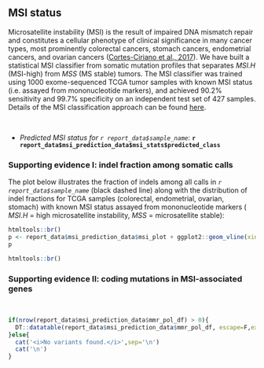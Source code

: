 ## MSI status

Microsatellite instability (MSI) is the result of impaired DNA mismatch repair and constitutes a cellular phenotype of clinical significance in many cancer types, most prominently colorectal cancers, stomach cancers, endometrial cancers, and ovarian cancers ([Cortes-Ciriano et al., 2017](https://www.ncbi.nlm.nih.gov/pubmed/28585546)). We have built a statistical MSI classifier from somatic mutation profiles that separates _MSI.H_ (MSI-high) from _MSS_ (MS stable) tumors. The MSI classifier was trained using 1000 exome-sequenced TCGA tumor samples with known MSI status (i.e. assayed from mononucleotide markers), and achieved 90.2% sensitivity and 99.7% specificity on an independent test set of 427 samples. Details of the MSI classification approach can be found <a href="http://rpubs.com/sigven/msi" target="_blank">here</a>.

<br>

* _Predicted MSI status for `r report_data$sample_name`_: __`r report_data$msi_prediction_data$msi_stats$predicted_class`__

### Supporting evidence I: indel fraction among somatic calls

The plot below illustrates the fraction of indels among all calls in _`r report_data$sample_name`_ (black dashed line) along with the distribution of indel fractions for TCGA samples (colorectal, endometrial, ovarian, stomach) with known MSI status assayed from mononucleotide markers ( _MSI.H_ = high microsatellite instability, _MSS_ = microsatellite stable):

```r
htmltools::br()
p <- report_data$msi_prediction_data$msi_plot + ggplot2::geom_vline(xintercept=as.numeric(report_data$msi_prediction_data$msi_stats$fracNonRepeatIndels), size=1.1,linetype=2) 
p

htmltools::br()
```


### Supporting evidence II: coding mutations in MSI-associated genes

<br>
```r
if(nrow(report_data$msi_prediction_data$mmr_pol_df) > 0){
  DT::datatable(report_data$msi_prediction_data$mmr_pol_df, escape=F,extensions=c("Buttons","Responsive"), width = "100%",options=list(buttons = c('csv','excel'),dom = 'Bfrtip'))
}else{
  cat('<i>No variants found.</i>',sep='\n')
  cat('\n')
}
```
<br><br>
